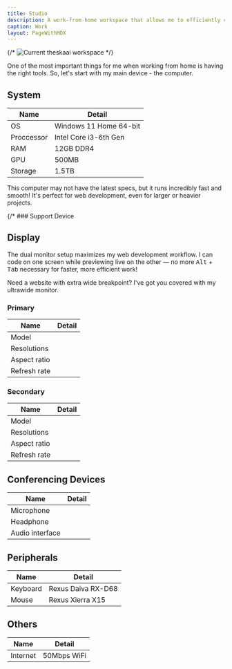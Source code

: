 ```yaml
---
title: Studio
description: A work-from-home workspace that allows me to efficiently complete most tasks.
caption: Work
layout: PageWithMDX
---
```



{/* <Image
  src="/assets/images/current-workspace.jpg"
  alt="Current theskaai workspace"
  width={2048}
  height={846}
/> */}

One of the most important things for me when working from home is having the right tools. So, let's start with my main device - the computer.

## System

| Name       | Detail                       |
| ---------- | ---------------------------- |
| OS         | Windows 11 Home 64-bit       |
| Proccessor | Intel Core i3-6th Gen        |
| RAM        | 12GB DDR4                    |
| GPU        | 500MB                        |
| Storage    | 1.5TB                        |

This computer may not have the latest specs, but it runs incredibly fast and smooth! It's perfect for web development, even for larger or heavier projects.

{/* ### Support Device



## Display

The dual monitor setup maximizes my web development workflow. I can code on one screen while previewing live on the other — no more <span class="text-xs"><Kbd>Alt</Kbd> + <Kbd>Tab</Kbd></span> necessary for faster, more efficient work!

Need a website with extra wide breakpoint? I've got you covered with my ultrawide monitor.

### Primary

| Name         | Detail                |
| ------------ | --------------------- |
| Model        |  |
| Resolutions  |        |
| Aspect ratio |                  |
| Refresh rate |              |

### Secondary

| Name         | Detail                 |
| ------------ | ---------------------- |
| Model        |  |
| Resolutions  |           |
| Aspect ratio |                  |
| Refresh rate |                   |

## Conferencing Devices

| Name            | Detail                |
| --------------- | --------------------- |
| Microphone      |  |
| Headphone       |           |
| Audio interface |       |  */}

## Peripherals

| Name       | Detail             |
| ---------- | ------------------ |
| Keyboard   | Rexus Daiva RX-D68 |
| Mouse      | Rexus Xierra X15   |

## Others

| Name     | Detail      |
| -------- | ----------- |
| Internet | 50Mbps WiFi |
